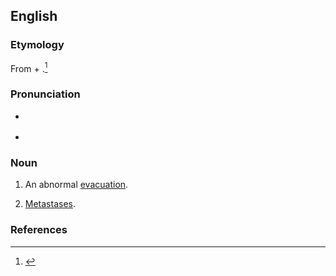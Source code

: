 ==English==

===Etymology===
From {{de|en|la|ab|t=from}} + {{m|la|evacuare||evacuation}}.<ref>{{cite-book|last=|first=|authorlink=|coauthors=|editor=Thomas, Clayton L.|others=|title=Taber's Encyclopedic Medical Dictionary|year=1940|url=|format=|accessdate=|accessyear=|accessmonth=|edition=5th|date=|year_published=1993|month=|publisher=F. A. Davis Company|location=Philadelphia, PA|doi=|isbn=0-8036-8313-8|lccn=|ol=|pages=6|chapter=|chapterurl=|quote=}}</ref>

===Pronunciation===
* {{a|US}} {{IPA|en|/æb.iˌvæk.juˈeɪ.ʃn̩/}}
* {{rhymes|en|eɪʃən}}

===Noun===
{{en-noun}}

# {{lb|en|medicine}} An abnormal [[evacuation]].
# {{lb|en|medical}} [[metastasis|Metastases]].

===References===
<references/>